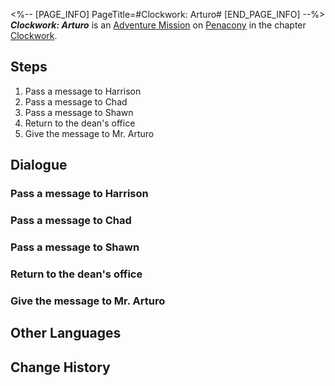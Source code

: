 <%-- [PAGE_INFO]
PageTitle=#Clockwork: Arturo#
[END_PAGE_INFO] --%>
{{Stub|Dialogue.}}
{{Mission Infobox
|id            = 4240324
|title         = 
|image         = <!--Mission Clockwork Arturo.png-->
|type          = Adventure
|event_name    = 
|chapter       = Clockwork
|requirements  = [[Trailblaze Continuance]] ''[[Battles Without Ninja and Humanity]]'' completed
|summary       = <!--official mission summary from Fate's Atlas-->
|characters    = Professor Owl; Trailblazer
|startLocation = [[Penacony]] - [[Penacony Paperfold University College]]
|world         = Penacony
|area          = Penacony Paperfold University College
|prev          = 
|next          = 
|rewards       = Trailblaze EXP*100; Stellar Jade*10; Traveler's Guide*3; Clock Credits*180; Takeoff at Dusk (Disk)*1 { text = ''Takeoff at Dusk'' }; Credit*20,000
}}
'''''Clockwork: Arturo''''' is an [[Adventure Mission]] on [[Penacony]] in the chapter [[Clockwork]].

==Steps==
# Pass a message to Harrison
# Pass a message to Chad
# Pass a message to Shawn
# Return to the dean's office
# Give the message to Mr. Arturo

<!--
==Gameplay Notes==

--><!--
==Trial Character==

-->
==Dialogue==
{{Stub Dialogue}}
{{Dialogue End}}

===Pass a message to Harrison{{subst:void|<!--424032404-->}}===
{{Mission Description|type=adventure|location=Penacony Paperfold University College|update|Tick... tock! Quick, Adjust the hands... Tick, tock!<br />People's minds await your exploration. Help them regain their true selves!}}
{{Dialogue Start}}
:{{tx}}
{{Dialogue End}}

===Pass a message to Chad{{subst:void|<!--424032405-->}}===
{{Dialogue Start}}
:{{tx}}
{{Dialogue End}}

===Pass a message to Shawn{{subst:void|<!--424032406-->}}===
{{Dialogue Start}}
:{{tx}}
{{Dialogue End}}

===Return to the dean's office{{subst:void|<!--424032407-->}}===
{{Dialogue Start}}
:{{tx}}
{{Dialogue End}}

===Give the message to Mr. Arturo{{subst:void|<!--424032408-->}}===
{{Dialogue Start}}
:{{tx}}
{{Dialogue End}}

==Other Languages==
{{Other Languages
|en   = Clockwork: Arturo
|zhs  = 钟表把戏：阿图罗
|zht  = 鐘錶把戲：阿圖羅
|ja   = クロックトリック：アートゥロ
|ko   = 시계 트릭: 아르투로
|es   = Trucorreloj: Arturo
|fr   = Pouvoir de la Pendule&nbsp;: Arturo
|ru   = Заводной механизм: Артуро
|th   = กลนาฬิกา: Arturo
|vi   = Thủ Thuật Đồng Hồ: Arturo
|de   = Uhrwerk: Arturo
|id   = Clockwork: Arturo
|pt   = Truquelógio: Arturo
}}

==Change History==
{{Change History|2.6}}
